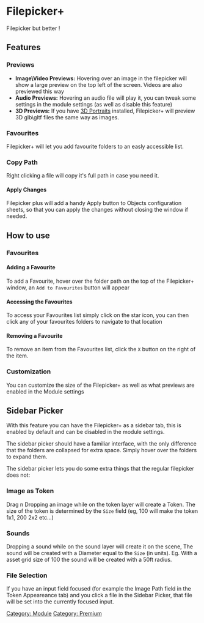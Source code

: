 
# Filepicker+

Filepicker but better !


## Features
<ImageButBetter src="/images/Filepicker/Fppwindow.png" alt="Filepicker+ Window" width={2000} height={2000} className={styles.wikiimage}/>

### Previews

- **Image\\Video Previews:** Hovering over an image in the filepicker
  will show a large preview on the top left of the screen. Videos are
  also previewed this way
- **Audio Previews:** Hovering an audio file will play it, you can
  tweak some settings in the module settings (as well as disable this
  feature)
- **3D Previews:** If you have [3D Portraits](../levels-3d-preview/three-actor-portrait)
  installed, Filepicker+ will preview 3D glb\\gltf files the same way
  as images.

<ImageButBetter src="/images/Filepicker/Fppapply.png" alt="Apply Button" width={2000} height={2000} className={styles.wikiimage}/>


### Favourites

Filepicker+ will let you add favourite folders to an easly accessible
list.

### Copy Path

Right clicking a file will copy it's full path in case you need it.

#### Apply Changes

Filepicker plus will add a handy Apply button to Objects configuration
sheets, so that you can apply the changes without closing the window if
needed.

## How to use

### Favourites

<ImageButBetter src="/images/Filepicker/Fppaddfav.png" alt="Add Favourite Button" width={2000} height={2000} className={styles.wikiimage}/>

#### Adding a Favourite

To add a Favourite, hover over the folder path on the top of the
Filepicker+ window, an `Add to Favourites` button will appear

<ImageButBetter src="/images/Filepicker/Fppfavlist.png" alt="Favourites List" width={2000} height={2000} className={styles.wikiimage}/>

#### Accessing the Favourites

To access your Favourites list simply click on the star icon, you can
then click any of your favourites folders to navigate to that location

#### Removing a Favourite

To remove an item from the Favourites list, click the `X` button on the
right of the item.

### Customization

You can customize the size of the Filepicker+ as well as what previews
are enabled in the Module settings


## Sidebar Picker
<ImageButBetter src="/images/Filepicker/Sidebarpicker.png" alt="Sidebar Picker" width={2000} height={2000} className={styles.wikiimage}/>

With this feature you can have the Filepicker+ as a sidebar tab, this is
enabled by default and can be disabled in the module settings.

The sidebar picker should have a familiar interface, with the only
difference that the folders are collapsed for extra space. Simply hover
over the folders to expand them.

The sidebar picker lets you do some extra things that the regular
filepicker does not:

### Image as Token

Drag n Dropping an image while on the token layer will create a Token.
The size of the token is determined by the `Size` field (eg, 100 will
make the token 1x1, 200 2x2 etc...)

### Sounds

Dropping a sound while on the sound layer will create it on the scene,
The sound will be created with a Diameter equal to the `Size` (in
units). Eg. With a asset grid size of 100 the sound will be created with
a 50ft radius.

### File Selection

If you have an input field focused (for example the Image Path field in
the Token Appeareance tab) and you click a file in the Sidebar Picker,
that file will be set into the currently focused input.

[Category: Module](Category:_Module 'wikilink') [Category:
Premium](Category:_Premium 'wikilink')
